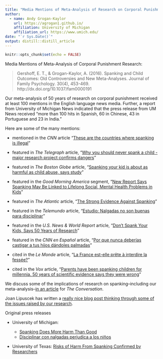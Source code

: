 ```yaml
---
title: "Media Mentions of Meta-Analysis of Research on Corporal Punishment"
author:
  - name: Andy Grogan-Kaylor 
    url: https://agrogan1.github.io/
    affiliation: University of Michigan
    affiliation_url: https://www.umich.edu/
date: "`r Sys.Date()`"
output: distill::distill_article
---
```


```r

knitr::opts_chunk$set(echo = FALSE)

```

Media Mentions of Meta-Analysis of Corporal Punishment Research:

> Gershoff, E. T., & Grogan-Kaylor, A. (2016). Spanking and Child Outcomes: Old Controversies and New Meta-Analyses. Journal of Family Psychology. 30(4), 453-469. http://dx.doi.org/10.1037/fam0000191 

Our meta-analysis of 50 years of research on corporal punishment received at least 100 mentions in the English language news media.  Further, a report from University of Michigan News indicated that the press release from UM News received "more than 100 hits in Spanish, 60 in Chinese, 43 in Portuguese and 23 in India."

Here are some of the many mentions:

* mentioned in the *CNN* article "[These are the countries where spanking is illegal](https://www.cnn.com/2018/03/12/health/spanking-laws-parenting-without-borders-intl/index.html)"

* featured in *The Telegraph* article, "[Why you should never spank a child - major research project confirms dangers](https://www.telegraph.co.uk/science/2016/04/26/why-you-should-never-spank-a-child---major-research-project-conf/)"

* featured in *The Boston Globe* article, "[Spanking your kid is about as harmful as child abuse, says study](https://www.bostonglobe.com/lifestyle/2016/04/27/study-spanking-nearly-detrimental-abuse/X44bY3WymbVSv9LSRrKLWL/story.html)"

* featured in the *Good Morning America* segment, "[New Report Says Spanking May Be Linked to Lifelong Social, Mental Health Problems in Kids](https://abcnews.go.com/GMA/video/study-spanking-linked-lifelong-social-mental-health-problems-38723342)"

*	featured in *The Atlantic* article, "[The Strong Evidence Against Spanking](https://www.theatlantic.com/health/archive/2016/04/the-strong-evidence-against-spanking/479937/)"

*	featured in the *Telemundo* article, "[Estudio: Nalgadas no son buenas para disciplinar](https://www.telemundo47.com/noticias/salud/estudio-afirma-que-nalgadas-no-son-buena-opcion-para-disciplinar-universidad-michigan-universidad-de-texas-377262761.html)"

*	featured in the *U.S. News & World Report* article, "[Don't Spank Your Kids, Says 50 Years of Research](https://www.usnews.com/news/articles/2016-04-26/spanking-kids-causes-mental-health-issues-study-shows)"

*	featured in the *CNN en Español* article, "[Por que nunca deberías castigar a tus hijos dándoles palmadas](https://cnnespanol.cnn.com/2016/04/26/por-que-nunca-deberias-castigar-a-tus-hijos-dandoles-palmadas/#0)"

*	cited in the *Le Monde* article, “[La France est-elle prête à interdire la fessée?](https://www.lemonde.fr/societe/article/2016/04/30/la-france-est-elle-prete-a-interdire-la-fessee_4911258_3224.html)”

*	cited in the *Vox* article, “[Parents have been spanking children for millennia. 50 years of scientific evidence says they were wrong](https://www.vox.com/2016/4/27/11510118/spanking-children)”

We discuss some of the implications of research on spanking--including our meta-analysis--[in an article](http://theconversation.com/hard-evidence-spanking-could-lead-to-health-problems-antisocial-behavior-58566) for *The Conversation*.

Joan Lipuscek has written a [really nice blog post thinking through some of the issues raised by our research](http://www.joanlipuscek.com/child-therapy-news/new-research-in-the-old-spanking-debate).

Original press releases

* University of Michigan: 

     - [Spanking Does More Harm Than Good](http://ns.umich.edu/new/releases/23732-spanking-does-more-harm-than-good)
     - [Disciplinar con nalgadas perjudica a los niños](http://espanol.umich.edu/noticias/comunicados-de-prensa/2016/04/25/disciplinar-con-nalgadas-dana-a-los-ninos/)
     
* University of Texas: [Risks of Harm From Spanking Confirmed by Researchers](http://news.utexas.edu/2016/04/25/risks-of-harm-from-spanking-confirmed-by-researchers)



